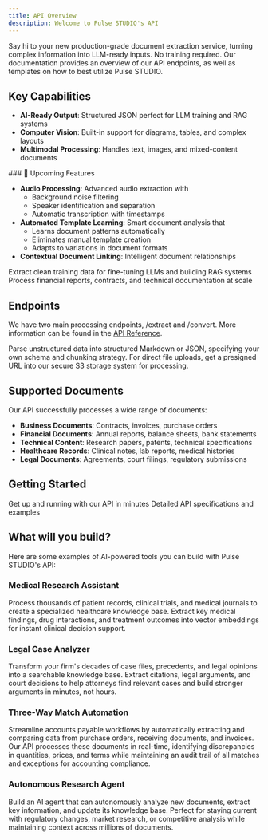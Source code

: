```yaml
---
title: API Overview
description: Welcome to Pulse STUDIO's API
---
```

Say hi to your new production-grade document extraction service, turning complex information into LLM-ready inputs. No training required. Our documentation provides an overview of our API endpoints, as well as templates on how to best utilize Pulse STUDIO. 

## Key Capabilities

- **AI-Ready Output**: Structured JSON perfect for LLM training and RAG systems
- **Computer Vision**: Built-in support for diagrams, tables, and complex layouts
- **Multimodal Processing**: Handles text, images, and mixed-content documents

<Note>
### 🚀 Upcoming Features

- **Audio Processing**: Advanced audio extraction with
  - Background noise filtering
  - Speaker identification and separation
  - Automatic transcription with timestamps
- **Automated Template Learning**: Smart document analysis that
  - Learns document patterns automatically
  - Eliminates manual template creation
  - Adapts to variations in document formats
- **Contextual Document Linking**: Intelligent document relationships
</Note>

<CardGroup cols={2}>
  <Card
    title="AI Training"
    icon="robot"
    href="/use-cases/ai-training"
  >
    Extract clean training data for fine-tuning LLMs and building RAG systems
  </Card>
  <Card
    title="Document Analysis"
    icon="magnifying-glass-chart"
    href="/use-cases/analysis"
  >
    Process financial reports, contracts, and technical documentation at scale
  </Card>
</CardGroup>

## Endpoints

We have two main processing endpoints, /extract and /convert. More information can be found in the [API Reference](/api-reference).

<CardGroup cols={2}>
  <Card
    title="/extract"
    icon="file-export"
    href="/api-reference/extract"
  >
    Parse unstructured data into structured Markdown or JSON, specifying your own schema and chunking strategy. 
  </Card>
  <Card
    title="/convert"
    icon="cloud-arrow-up"
    href="/api-reference/convert"
  >
    For direct file uploads, get a presigned URL into our secure S3 storage system for processing.
  </Card>
</CardGroup>

## Supported Documents

Our API successfully processes a wide range of documents:

- **Business Documents**: Contracts, invoices, purchase orders
- **Financial Documents**: Annual reports, balance sheets, bank statements
- **Technical Content**: Research papers, patents, technical specifications
- **Healthcare Records**: Clinical notes, lab reports, medical histories
- **Legal Documents**: Agreements, court filings, regulatory submissions

## Getting Started

<CardGroup cols={2}>
  <Card
    title="Quick Start Guide"
    icon="rocket"
    href="/quickstart"
  >
    Get up and running with our API in minutes
  </Card>
  <Card
    title="API Reference"
    icon="code"
    href="/api-reference"
  >
    Detailed API specifications and examples
  </Card>
</CardGroup>

## What will you build?

Here are some examples of AI-powered tools you can build with Pulse STUDIO's API:

<div className="build-examples">
  <div className="example">
    <div className="icon-container">
      <i className="fas fa-heartbeat"></i>
    </div>
    <div className="content">
      <h3>Medical Research Assistant</h3>
      <p>Process thousands of patient records, clinical trials, and medical journals to create a specialized healthcare knowledge base. Extract key medical findings, drug interactions, and treatment outcomes into vector embeddings for instant clinical decision support.</p>
    </div>
  </div>

  <div className="example">
    <div className="icon-container">
      <i className="fas fa-gavel"></i>
    </div>
    <div className="content">
      <h3>Legal Case Analyzer</h3>
      <p>Transform your firm's decades of case files, precedents, and legal opinions into a searchable knowledge base. Extract citations, legal arguments, and court decisions to help attorneys find relevant cases and build stronger arguments in minutes, not hours.</p>
    </div>
  </div>

  <div className="example">
    <div className="icon-container">
      <i className="fas fa-receipt"></i>
    </div>
    <div className="content">
      <h3>Three-Way Match Automation</h3>
      <p>Streamline accounts payable workflows by automatically extracting and comparing data from purchase orders, receiving documents, and invoices. Our API processes these documents in real-time, identifying discrepancies in quantities, prices, and terms while maintaining an audit trail of all matches and exceptions for accounting compliance.</p>
    </div>
  </div>

  <div className="example">
    <div className="icon-container">
      <i className="fas fa-robot"></i>
    </div>
    <div className="content">
      <h3>Autonomous Research Agent</h3>
      <p>Build an AI agent that can autonomously analyze new documents, extract key information, and update its knowledge base. Perfect for staying current with regulatory changes, market research, or competitive analysis while maintaining context across millions of documents.</p>
    </div>
  </div>
</div>

